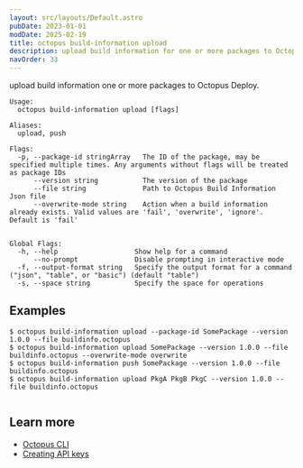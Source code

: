 ```yaml
---
layout: src/layouts/Default.astro
pubDate: 2023-01-01
modDate: 2025-02-19
title: octopus build-information upload
description: upload build information for one or more packages to Octopus Deploy
navOrder: 33
---
```


upload build information one or more packages to Octopus Deploy.

```
Usage:
  octopus build-information upload [flags]

Aliases:
  upload, push

Flags:
  -p, --package-id stringArray   The ID of the package, may be specified multiple times. Any arguments without flags will be treated as package IDs
      --version string           The version of the package
      --file string              Path to Octopus Build Information Json file
      --overwrite-mode string    Action when a build information already exists. Valid values are 'fail', 'overwrite', 'ignore'. Default is 'fail'


Global Flags:
  -h, --help                   Show help for a command
      --no-prompt              Disable prompting in interactive mode
  -f, --output-format string   Specify the output format for a command ("json", "table", or "basic") (default "table")
  -s, --space string           Specify the space for operations

```

## Examples

<SamplesInstance />

```
$ octopus build-information upload --package-id SomePackage --version 1.0.0 --file buildinfo.octopus
$ octopus build-information upload SomePackage --version 1.0.0 --file buildinfo.octopus --overwrite-mode overwrite
$ octopus build-information push SomePackage --version 1.0.0 --file buildinfo.octopus
$ octopus build-information upload PkgA PkgB PkgC --version 1.0.0 --file buildinfo.octopus


```

## Learn more

- [Octopus CLI](/docs/octopus-rest-api/cli)
- [Creating API keys](/docs/octopus-rest-api/how-to-create-an-api-key)
